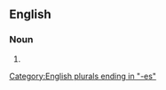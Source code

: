 ==English==

===Noun===
{{head|en|noun form}}

# {{plural of|haggis|lang=en}}

[[Category:English plurals ending in "-es"]]